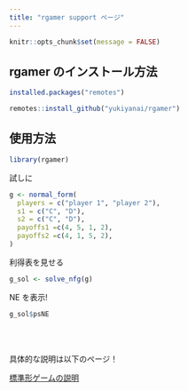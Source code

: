 ```yaml
---
title: "rgamer support ページ"
---
```


```r
knitr::opts_chunk$set(message = FALSE)
```


## rgamer のインストール方法

```r
installed.packages("remotes")
```

```r
remotes::install_github("yukiyanai/rgamer")
```


## 使用方法

```r
library(rgamer)
```


試しに

```r
g <- normal_form(
  players = c("player 1", "player 2"), 
  s1 = c("C", "D"), 
  s2 = c("C", "D"),   
  payoffs1 =c(4, 5, 1, 2),
  payoffs2 =c(4, 1, 5, 2),
)
```


利得表を見せる
```r
g_sol <- solve_nfg(g)
```

NE を表示!

```r
g_sol$psNE
```

<br>
<br>

具体的な説明は以下のページ！

[標準形ゲームの説明](normal-form)

<br>

